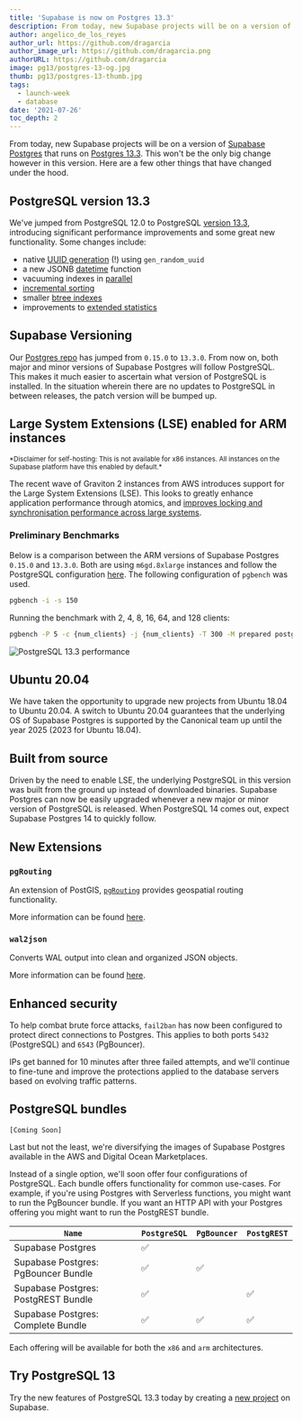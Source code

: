 ```yaml
---
title: 'Supabase is now on Postgres 13.3'
description: From today, new Supabase projects will be on a version of Supabase Postgres that runs on Postgres 13.3.
author: angelico_de_los_reyes
author_url: https://github.com/dragarcia
author_image_url: https://github.com/dragarcia.png
authorURL: https://github.com/dragarcia
image: pg13/postgres-13-og.jpg
thumb: pg13/postgres-13-thumb.jpg
tags:
  - launch-week
  - database
date: '2021-07-26'
toc_depth: 2
---
```


From today, new Supabase projects will be on a version of [Supabase Postgres](https://github.com/supabase/postgres) that runs
on [Postgres 13.3](https://www.postgresql.org/about/news/postgresql-13-released-2077/). This won't be the only big change however in this version.
Here are a few other things that have changed under the hood.

## PostgreSQL version 13.3

We've jumped from PostgreSQL 12.0 to PostgreSQL [version 13.3](https://www.postgresql.org/docs/13/release-13-3.html), introducing
significant performance improvements and some great new functionality. Some changes include:

- native [UUID generation](https://www.postgresql.org/docs/13/functions-uuid.html) (!) using `gen_random_uuid`
- a new JSONB [datetime](https://www.postgresql.org/docs/13/functions-json.html) function
- vacuuming indexes in [parallel](https://www.postgresql.org/docs/13/sql-vacuum.html)
- [incremental sorting](https://www.postgresql.org/docs/13/using-explain.html#USING-EXPLAIN-BASICS)
- smaller [btree indexes](https://www.postgresql.org/docs/13/btree-implementation.html#BTREE-DEDUPLICATION)
- improvements to [extended statistics](https://www.postgresql.org/docs/13/planner-stats.html#PLANNER-STATS-EXTENDED)

## Supabase Versioning

Our [Postgres repo](https://github.com/supabase/postgres) has jumped from `0.15.0` to `13.3.0`. From now on, both major and minor versions of
Supabase Postgres will follow PostgreSQL. This makes it much easier to ascertain what version of PostgreSQL is installed. In the situation wherein
there are no updates to PostgreSQL in between releases, the patch version will be bumped up.

## Large System Extensions (LSE) enabled for ARM instances

<small>
  *Disclaimer for self-hosting: This is not available for x86 instances. All instances on the
  Supabase platform have this enabled by default.*
</small>

The recent wave of Graviton 2 instances from AWS introduces support for the Large System Extensions (LSE). This looks to greatly enhance
application performance through atomics, and
[improves locking and synchronisation performance across large systems](https://github.com/aws/aws-graviton-getting-started#building-for-graviton-and-graviton2).

### Preliminary Benchmarks

Below is a comparison between the ARM versions of Supabase Postgres `0.15.0` and `13.3.0`. Both are using `m6gd.8xlarge` instances
and follow the PostgreSQL configuration [here](https://www.percona.com/blog/2021/01/22/postgresql-on-arm-based-aws-ec2-instances-is-it-any-good/).
The following configuration of `pgbench` was used.

```bash hideCopy
pgbench -i -s 150
```

Running the benchmark with 2, 4, 8, 16, 64, and 128 clients:

```bash hideCopy
pgbench -P 5 -c {num_clients} -j {num_clients} -T 300 -M prepared postgres
```

![PostgreSQL 13.3 performance](/images/blog/pg13/postgres-13-performance.png)

## Ubuntu 20.04

We have taken the opportunity to upgrade new projects from Ubuntu 18.04 to Ubuntu 20.04. A switch to Ubuntu 20.04 guarantees that the underlying
OS of Supabase Postgres is supported by the Canonical team up until the year 2025 (2023 for Ubuntu 18.04).

## Built from source

Driven by the need to enable LSE, the underlying PostgreSQL in this version was built from the ground up instead of downloaded binaries.
Supabase Postgres can now be easily upgraded whenever a new major or minor version of PostgreSQL is released. When PostgreSQL 14 comes out,
expect Supabase Postgres 14 to quickly follow.

## New Extensions

### `pgRouting`

An extension of PostGIS, [`pgRouting`](https://pgrouting.org/) provides geospatial routing functionality.

More information can be found [here](https://docs.pgrouting.org/latest/en/index.html).

### `wal2json`

Converts WAL output into clean and organized JSON objects.

More information can be found [here](https://github.com/eulerto/wal2json).

## Enhanced security

To help combat brute force attacks, `fail2ban` has now been configured to protect direct connections to Postgres. This applies to both
ports `5432` (PostgreSQL) and `6543` (PgBouncer).

IPs get banned for 10 minutes after three failed attempts, and we'll continue to fine-tune and improve the protections applied to the
database servers based on evolving traffic patterns.

## PostgreSQL bundles

`[Coming Soon]`

Last but not the least, we're diversifying the images of Supabase Postgres available in the AWS and Digital Ocean Marketplaces.

Instead of a single option, we'll soon offer four configurations of PostgreSQL. Each bundle offers functionality for
common use-cases. For example, if you're using Postgres with Serverless functions, you might want to run the PgBouncer bundle. If you want an
HTTP API with your Postgres offering you might want to run the PostgREST bundle.

| `Name`                              | `PostgreSQL` | `PgBouncer` | `PostgREST` |
| ----------------------------------- | ------------ | ----------- | ----------- |
| Supabase Postgres                   | ✅           |             |             |
| Supabase Postgres: PgBouncer Bundle | ✅           | ✅          |             |
| Supabase Postgres: PostgREST Bundle | ✅           |             | ✅          |
| Supabase Postgres: Complete Bundle  | ✅           | ✅          | ✅          |

Each offering will be available for both the `x86` and `arm` architectures.

## Try PostgreSQL 13

Try the new features of PostgreSQL 13.3 today by creating a [new project](https://app.wesbitty.com/) on Supabase.
